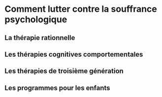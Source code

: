 # Comment lutter contre la souffrance psychologique

## La thérapie rationnelle

## Les thérapies cognitives comportementales

## Les thérapies de troisième génération

## Les programmes pour les enfants

